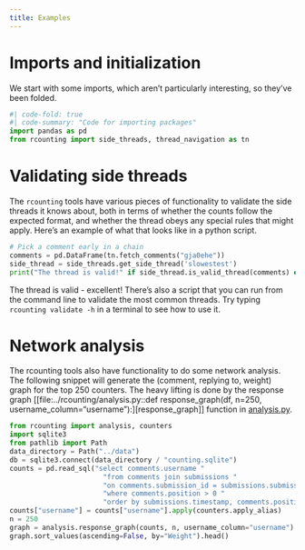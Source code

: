 ```yaml
---
title: Examples
---
```

# Imports and initialization
We start with some imports, which aren't particularly interesting, so they've been folded.

```python
#| code-fold: true
#| code-summary: "Code for importing packages"
import pandas as pd
from rcounting import side_threads, thread_navigation as tn
```

# Validating side threads
The `rcounting` tools have various pieces of functionality to validate the side threads it knows about, both in terms of whether the counts follow the expected format, and whether the thread obeys any special rules that might apply. Here's an example of what that looks like in a python script.


```python
# Pick a comment early in a chain
comments = pd.DataFrame(tn.fetch_comments("gja0ehe"))
side_thread = side_threads.get_side_thread('slowestest')
print("The thread is valid!" if side_thread.is_valid_thread(comments) else "The thread is invalid")
```


The thread is valid - excellent! There's also a script that you can run from the command line to validate the most common threads. Try typing `rcounting validate -h` in a terminal to see how to use it.

# Network analysis
The rcounting tools also have functionality to do some network analysis. The following snippet will generate the (comment, replying to, weight) graph for the top 250 counters. The heavy lifting is done by the response graph [[file:../rcounting/analysis.py::def response_graph(df, n=250, username_column="username"):][response_graph]] function in [analysis.py](https://github.com/cutonbuminband/rcounting/blob/main/rcounting/analysis.py).

```python
from rcounting import analysis, counters
import sqlite3
from pathlib import Path
data_directory = Path("../data")
db = sqlite3.connect(data_directory / "counting.sqlite")
counts = pd.read_sql("select comments.username "
                       "from comments join submissions "
                       "on comments.submission_id = submissions.submission_id "
                       "where comments.position > 0 "
                       "order by submissions.timestamp, comments.position", db)
counts["username"] = counts["username"].apply(counters.apply_alias)
n = 250
graph = analysis.response_graph(counts, n, username_column="username")
graph.sort_values(ascending=False, by="Weight").head()
```
